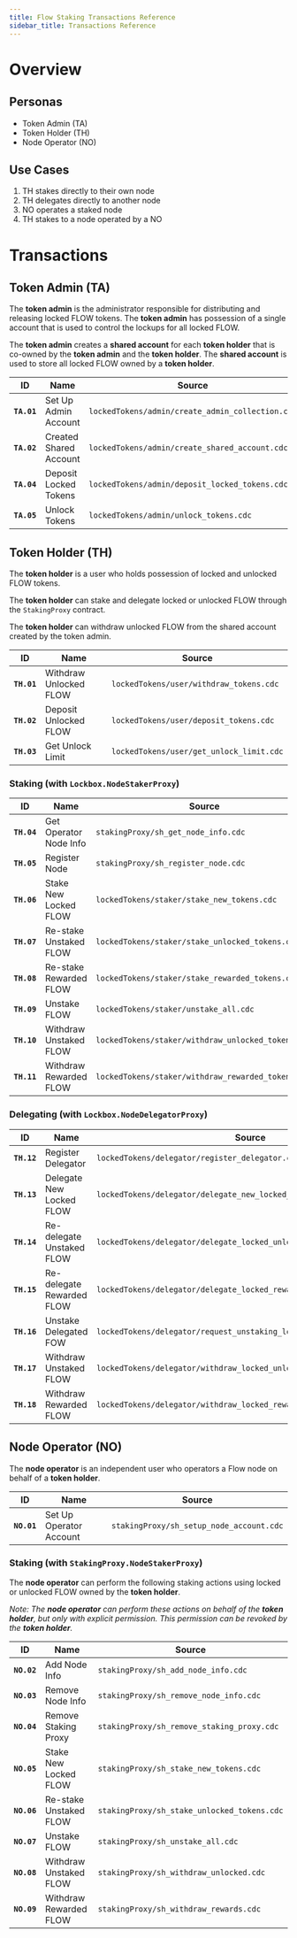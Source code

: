 ```yaml
---
title: Flow Staking Transactions Reference
sidebar_title: Transactions Reference
---
```


# Overview

## Personas

- Token Admin (TA)
- Token Holder (TH)
- Node Operator (NO)

## Use Cases

1. TH stakes directly to their own node
1. TH delegates directly to another node
1. NO operates a staked node
1. TH stakes to a node operated by a NO

# Transactions

## Token Admin (TA)

The **token admin** is the administrator responsible for distributing and 
releasing locked FLOW tokens. The **token admin** has possession of a single 
account that is used to control the lockups for all locked FLOW.

The **token admin** creates a **shared account** for each **token holder**
that is co-owned by the **token admin** and the **token holder**. 
The **shared account** is used to store all locked FLOW owned by a **token holder**. 

| ID | Name | Source |
|----|------|--------|
|**`TA.01`**| Set Up Admin Account      | `lockedTokens/admin/create_admin_collection.cdc` |
|**`TA.02`**| Created Shared Account   | `lockedTokens/admin/create_shared_account.cdc` |
|**`TA.04`**| Deposit Locked Tokens    | `lockedTokens/admin/deposit_locked_tokens.cdc` |
|**`TA.05`**| Unlock Tokens            | `lockedTokens/admin/unlock_tokens.cdc` |

## Token Holder (TH)

The **token holder** is a user who holds possession of 
locked and unlocked FLOW tokens.

The **token holder** can stake and delegate locked or unlocked FLOW
through the `StakingProxy` contract.

The **token holder** can withdraw unlocked FLOW from the shared account created 
by the token admin.

| ID | Name | Source |
|----|------|--------|
|**`TH.01`**| Withdraw Unlocked FLOW | `lockedTokens/user/withdraw_tokens.cdc` |
|**`TH.02`**| Deposit Unlocked FLOW  | `lockedTokens/user/deposit_tokens.cdc` |
|**`TH.03`**| Get Unlock Limit       | `lockedTokens/user/get_unlock_limit.cdc` |

### Staking (with `Lockbox.NodeStakerProxy`)

| ID | Name | Source |
|----|------|--------|
|**`TH.04`**| Get Operator Node Info       | `stakingProxy/sh_get_node_info.cdc` | 
|**`TH.05`**| Register Node                | `stakingProxy/sh_register_node.cdc` |
|**`TH.06`**| Stake New Locked FLOW        | `lockedTokens/staker/stake_new_tokens.cdc` |
|**`TH.07`**| Re-stake Unstaked FLOW       | `lockedTokens/staker/stake_unlocked_tokens.cdc` |
|**`TH.08`**| Re-stake Rewarded FLOW       | `lockedTokens/staker/stake_rewarded_tokens.cdc` |
|**`TH.09`**| Unstake FLOW                 | `lockedTokens/staker/unstake_all.cdc` |
|**`TH.10`**| Withdraw Unstaked FLOW       | `lockedTokens/staker/withdraw_unlocked_tokens.cdc` |
|**`TH.11`**| Withdraw Rewarded FLOW       | `lockedTokens/staker/withdraw_rewarded_tokens.cdc` |

### Delegating (with `Lockbox.NodeDelegatorProxy`)

| ID | Name | Source |
|----|------|--------|
|**`TH.12`**| Register Delegator        | `lockedTokens/delegator/register_delegator.cdc` |
|**`TH.13`**| Delegate New Locked FLOW  | `lockedTokens/delegator/delegate_new_locked_tokens.cdc` |
|**`TH.14`**| Re-delegate Unstaked FLOW | `lockedTokens/delegator/delegate_locked_unlocked_tokens.cdc` | 
|**`TH.15`**| Re-delegate Rewarded FLOW | `lockedTokens/delegator/delegate_locked_rewarded_tokens.cdc` |
|**`TH.16`**| Unstake Delegated FOW     | `lockedTokens/delegator/request_unstaking_locked_delegated_tokens.cdc` |
|**`TH.17`**| Withdraw Unstaked FLOW    | `lockedTokens/delegator/withdraw_locked_unlocked_delegated_tokens` |
|**`TH.18`**| Withdraw Rewarded FLOW    | `lockedTokens/delegator/withdraw_locked_rewarded_delegated_tokens.cdc` |

## Node Operator (NO)

The **node operator** is an independent user who operators a Flow node on
behalf of a **token holder**.

| ID | Name | Source |
|----|------|--------|
|**`NO.01`**| Set Up Operator Account | `stakingProxy/sh_setup_node_account.cdc` | 

### Staking (with `StakingProxy.NodeStakerProxy`)

The  **node operator** can perform the following
staking actions using locked or unlocked FLOW owned by the **token holder**.

_Note: The **node operator** can perform these actions on behalf of 
the **token holder**, but only with explicit permission. 
This permission can be revoked by the **token holder**._

| ID | Name | Source |
|----|------|--------|
|**`NO.02`**| Add Node Info          | `stakingProxy/sh_add_node_info.cdc` | 
|**`NO.03`**| Remove Node Info       | `stakingProxy/sh_remove_node_info.cdc` | 
|**`NO.04`**| Remove Staking Proxy   | `stakingProxy/sh_remove_staking_proxy.cdc` | 
|**`NO.05`**| Stake New Locked FLOW  | `stakingProxy/sh_stake_new_tokens.cdc` | 
|**`NO.06`**| Re-stake Unstaked FLOW | `stakingProxy/sh_stake_unlocked_tokens.cdc` | 
|**`NO.07`**| Unstake FLOW           | `stakingProxy/sh_unstake_all.cdc` | 
|**`NO.08`**| Withdraw Unstaked FLOW | `stakingProxy/sh_withdraw_unlocked.cdc` | 
|**`NO.09`**| Withdraw Rewarded FLOW | `stakingProxy/sh_withdraw_rewards.cdc` | 

